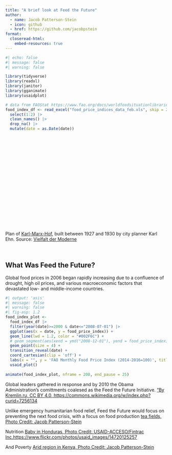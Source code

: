```yaml
---
title: "A brief look at Feed the Future"
author: 
  - name: Jacob Patterson-Stein
  - icon: github
  - href: https://github.com/jacobpstein
format:
  closeread-html:
    embed-resources: true
---
```


```r
#| echo: false
#| message: false
#| warning: false

library(tidyverse)
library(readxl)
library(janitor)
library(gganimate)
library(usaidplot)

# data from FAOStat https://www.fao.org/docs/worldfoodsituationlibraries/default-document-library/food_price_indices_data_feb.xls?sfvrsn=63809b16_35 
food_index_df <- read_excel("food_price_indices_data_feb.xls", skip = 2) |> 
  select(1:2) |> 
  clean_names() |> 
  drop_na() |> 
  mutate(date = as.Date(date))
  

```

\

::: {.column-screen style="background-image:url(https://www.google.com/url?sa=i&url=https%3A%2F%2Fwww.flickr.com%2Fphotos%2Filri%2F12201465213&psig=AOvVaw0qLLWVYR7cfxEgl4wR_7VT&ust=1741202152605000&source=images&cd=vfe&opi=89978449&ved=0CBQQjRxqFwoTCPjmz9aR8YsDFQAAAAAdAAAAABAE); background-size: 100vw; height: 250px; background-position: center +0%; background-repeat: no-repeat;"}
:::

<figcaption>Plan of [Karl-Marx-Hof](https://en.wikipedia.org/wiki/Karl-Marx-Hof), built between 1927 and 1930 by city planner Karl Ehn. Source: [Vielfalt der Moderne](https://vielfaltdermoderne.de/karl-marx-hof/)</figcaption>

\

## What Was Feed the Future?

Global food prices in 2006 began rapidly increasing due to a confluence of drought, high oil prices, and various macroeconomic factors that devastated low- and middle-income countries.

```r
#| output: 'asis'
#| message: false
#| warning: false
#| fig-asp: 1.2
food_index_plot <- 
  food_index_df |> 
  filter(year(date)>=2000 & date<="2008-07-01") |> 
  ggplot(aes(x = date, y = food_price_index)) +
  geom_line(lwd = 1.2, color = "#002F6C") +
  # geom_segment(aes(xend = ymd("2008-12-01"), yend = food_price_index), linetype = 2, colour = 'grey') + 
  geom_point(size = 4) + 
  transition_reveal(date) +
  coord_cartesian(clip = 'off') + 
  labs(x = "", y = 'FAO Monthly Food Price Index (2014-2016=100)', title = "Global Food Prices Rapidly Increased from 2006 to 2008") + 
  usaid_plot() 
  
animate(food_index_plot, nframe = 200, end_pause = 25)

```

::: {.cr-section layout="sidebar-left"}
Global leaders gathered in response and by 2010 the Obama Administration's comittments coalesed as the Feed the Future Initiative. ["By Kremlin.ru, CC BY 4.0, https://commons.wikimedia.org/w/index.php?curid=7256134](G8_Summit_-_8_July_2009-9.jpg)

Unlike emergency humanitarian food relief, Feed the Future would focus on preventing the next food crisis, with a focus on food production [tea fields, Photo Credit: Jacob Patterson-Stein](rice.jpg)

Nutrition [Baby in Honduras, Photo Credit: USAID-ACCESO/Fintrac Inc.https://www.flickr.com/photos/usaid_images/14720125257](baby.jpg)

And Poverty [Arid region in Kenya, Photo Credit: Jacob Patterson-Stein](poverty.jpeg)
:::
